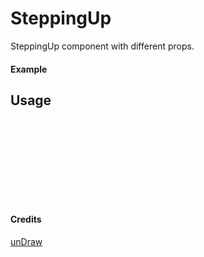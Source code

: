 
<Meta of={SteppingUp} title="unDraw/SteppingUp" />

# SteppingUp

SteppingUp component with different props.

#### Example

<Canvas of={SteppingUp.Primary} />

## Usage

```ts
import { SteppingUp } from "yadl-ui";

const Example = () => {
  return (
      <SteppingUp />
  );
};

export default Example;
```

#### Credits
[unDraw](https://undraw.co/illustrations)
